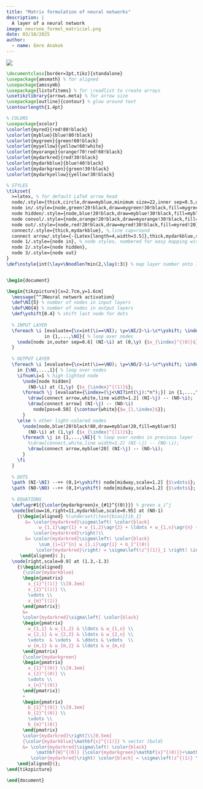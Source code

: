 ---
title: "Matrix formulation of neural networks"
description: | 
  A layer of a neural network
image: neurone_formel_matriciel.png
date: 03/18/2025
author:
  - name: Emre Anakok 
---

![](neurone_formel_matriciel.png)

``` tex
\documentclass[border=3pt,tikz]{standalone}
\usepackage{amsmath} % for aligned
\usepackage{amssymb}
\usepackage{listofitems} % for \readlist to create arrays
\usetikzlibrary{arrows.meta} % for arrow size
\usepackage[outline]{contour} % glow around text
\contourlength{1.4pt}

% COLORS
\usepackage{xcolor}
\colorlet{myred}{red!80!black}
\colorlet{myblue}{blue!80!black}
\colorlet{mygreen}{green!60!black}
\colorlet{myyellow}{yellow!60!white}
\colorlet{myorange}{orange!70!red!60!black}
\colorlet{mydarkred}{red!30!black}
\colorlet{mydarkblue}{blue!40!black}
\colorlet{mydarkgreen}{green!30!black}
\colorlet{mydarkyellow}{yellow!30!black}

% STYLES
\tikzset{
  >=latex, % for default LaTeX arrow head
  node/.style={thick,circle,draw=myblue,minimum size=22,inner sep=0.5,outer sep=0.6},
  node in/.style={node,green!20!black,draw=mygreen!30!black,fill=mygreen!25},
  node hidden/.style={node,blue!20!black,draw=myblue!30!black,fill=myblue!20},
  node convol/.style={node,orange!20!black,draw=myorange!30!black,fill=myorange!20},
  node out/.style={node,red!20!black,draw=myred!30!black,fill=myred!20},
  connect/.style={thick,mydarkblue}, %,line cap=round
  connect arrow/.style={-{Latex[length=4,width=3.5]},thick,mydarkblue,shorten <=0.5,shorten >=1},
  node 1/.style={node in}, % node styles, numbered for easy mapping with \nstyle
  node 2/.style={node hidden},
  node 3/.style={node out}
}
\def\nstyle{int(\lay<\Nnodlen?min(2,\lay):3)} % map layer number onto 1, 2, or 3


\begin{document}

\begin{tikzpicture}[x=2.7cm,y=1.6cm]
  \message{^^JNeural network activation}
  \def\NI{5} % number of nodes in input layers
  \def\NO{4} % number of nodes in output layers
  \def\yshift{0.4} % shift last node for dots
  
  % INPUT LAYER
  \foreach \i [evaluate={\c=int(\i==\NI); \y=\NI/2-\i-\c*\yshift; \index=(\i<\NI?int(\i):"n");}]
              in {1,...,\NI}{ % loop over nodes
    \node[node in,outer sep=0.6] (NI-\i) at (0,\y) {$x_{\index}^{(0)}$};
  }
  
  % OUTPUT LAYER
  \foreach \i [evaluate={\c=int(\i==\NO); \y=\NO/2-\i-\c*\yshift; \index=(\i<\NO?int(\i):"m");}]
    in {\NO,...,1}{ % loop over nodes
    \ifnum\i=1 % high-lighted node
      \node[node hidden]
        (NO-\i) at (1,\y) {$x_{\index}^{(1)}$};
      \foreach \j [evaluate={\index=(\j<\NI?int(\j):"n");}] in {1,...,\NI}{ % loop over nodes in previous layer
        \draw[connect arrow,white,line width=1.2] (NI-\j) -- (NO-\i);
        \draw[connect arrow] (NI-\j) -- (NO-\i)
          node[pos=0.50] {\contour{white}{$w_{1,\index}$}};
      }
    \else % other light-colored nodes
      \node[node,blue!20!black!80,draw=myblue!20,fill=myblue!5]
        (NO-\i) at (1,\y) {$x_{\index}^{(1)}$};
      \foreach \j in {1,...,\NI}{ % loop over nodes in previous layer
        %\draw[connect,white,line width=1.2] (NI-\j) -- (NO-\i);
        \draw[connect arrow,myblue!20] (NI-\j) -- (NO-\i);
      }
    \fi
  }
  
  % DOTS
  \path (NI-\NI) --++ (0,1+\yshift) node[midway,scale=1.2] {$\vdots$};
  \path (NO-\NO) --++ (0,1+\yshift) node[midway,scale=1.2] {$\vdots$};
  
  % EQUATIONS
  \def\agr#1{{\color{mydarkgreen}x_{#1}^{(0)}}} % green a_i^j
  \node[below=16,right=11,mydarkblue,scale=0.95] at (NO-1)
    {$\begin{aligned} %\underset{\text{bias}}{b_1}
       &= \color{mydarkred}\sigma\left( \color{black}
            w_{1,1}\agr{1} + w_{1,2}\agr{2} + \ldots + w_{1,n}\agr{n} + b_1^{(0)}
          \color{mydarkred}\right)\\
       &= \color{mydarkred}\sigma\left( \color{black}
            \sum_{i=1}^{n} w_{1,i}\agr{i} + b_1^{(0)}
           \color{mydarkred}\right) = \sigma\left(z^{(1)}_1 \right) \in \mathbb{R}
     \end{aligned}$ };
  \node[right,scale=0.9] at (1.3,-1.3)
    {$\begin{aligned}
      {\color{mydarkblue}
      \begin{pmatrix}
        x_{1}^{(1)} \\[0.3em]
        x_{2}^{(1)} \\
        \vdots \\
        x_{m}^{(1)}
      \end{pmatrix}}
      &=
      \color{mydarkred}\sigma\left[ \color{black}
      \begin{pmatrix}
        w_{1,1} & w_{1,2} & \ldots & w_{1,n} \\
        w_{2,1} & w_{2,2} & \ldots & w_{2,n} \\
        \vdots  & \vdots  & \ddots & \vdots  \\
        w_{m,1} & w_{m,2} & \ldots & w_{m,n}
      \end{pmatrix}
      {\color{mydarkgreen}
      \begin{pmatrix}
        x_{1}^{(0)} \\[0.3em]
        x_{2}^{(0)} \\
        \vdots \\
        x_{n}^{(0)}
      \end{pmatrix}}
      +
      \begin{pmatrix}
        b_{1}^{(0)} \\[0.3em]
        b_{2}^{(0)} \\
        \vdots \\
        b_{m}^{(0)}
      \end{pmatrix}
      \color{mydarkred}\right]\\[0.5em]
      {\color{mydarkblue}\mathbf{x}^{(1)}} % vector (bold)
      &= \color{mydarkred}\sigma\left( \color{black}
           \mathbf{W}^{(0)} {\color{mydarkgreen}\mathbf{x}^{(0)}}+\mathbf{b}^{(0)}
         \color{mydarkred}\right) \color{black} = \sigma\left(z^{(1)} \right)  \in \mathbb{R}^m 
    \end{aligned}$};
\end{tikzpicture}

\end{document}
```
